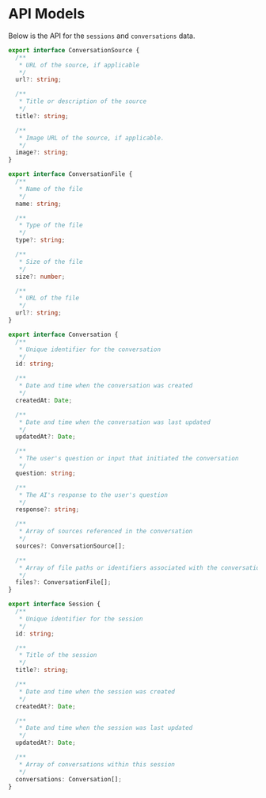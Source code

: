 # API Models
Below is the API for the `sessions` and `conversations` data.

```ts
export interface ConversationSource {
  /**
   * URL of the source, if applicable
   */
  url?: string;

  /**
   * Title or description of the source
   */
  title?: string;

  /**
   * Image URL of the source, if applicable.
   */
  image?: string;
}
```

```ts
export interface ConversationFile {
  /**
   * Name of the file
   */
  name: string;

  /**
   * Type of the file
   */
  type?: string;

  /**
   * Size of the file
   */
  size?: number;

  /**
   * URL of the file
   */
  url?: string;
}
```

```ts
export interface Conversation {
  /**
   * Unique identifier for the conversation
   */
  id: string;

  /**
   * Date and time when the conversation was created
   */
  createdAt: Date;

  /**
   * Date and time when the conversation was last updated
   */
  updatedAt?: Date;

  /**
   * The user's question or input that initiated the conversation
   */
  question: string;

  /**
   * The AI's response to the user's question
   */
  response?: string;

  /**
   * Array of sources referenced in the conversation
   */
  sources?: ConversationSource[];

  /**
   * Array of file paths or identifiers associated with the conversation
   */
  files?: ConversationFile[];
}
```

```ts
export interface Session {
  /**
   * Unique identifier for the session
   */
  id: string;

  /**
   * Title of the session
   */
  title?: string;

  /**
   * Date and time when the session was created
   */
  createdAt?: Date;

  /**
   * Date and time when the session was last updated
   */
  updatedAt?: Date;

  /**
   * Array of conversations within this session
   */
  conversations: Conversation[];
}
```
